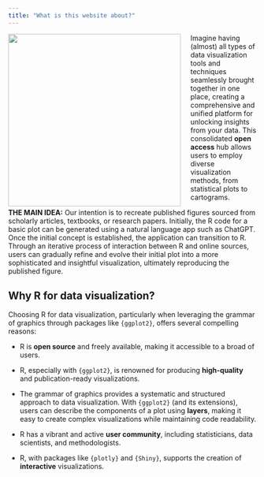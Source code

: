 ```yaml
---
title: "What is this website about?"
---
```


![](img/pic1.jpg){style="float: left; margin-right: 20px;" fig-align="left" width="350"}


Imagine having (almost) all types of data visualization tools and techniques seamlessly brought together in one place, creating a comprehensive and unified platform for unlocking insights from your data. This consolidated **open access** hub allows users to employ diverse visualization methods, from statistical plots to cartograms. 


**THE MAIN IDEA:** Our intention is to recreate published figures sourced from scholarly articles, textbooks, or research papers. Initially, the R code for a basic plot can be generated using a natural language app such as ChatGPT. Once the initial concept is established, the application can transition to R. Through an iterative process of interaction between R and online sources, users can gradually refine and evolve their initial plot into a more sophisticated and insightful visualization, ultimately reproducing the published figure.

:::{#me}

## Why R for data visualization?

Choosing R for data visualization, particularly when leveraging the grammar of graphics through packages like `{ggplot2}`, offers several compelling reasons:

- R is **open source** and freely available, making it accessible to a broad of users.

- R, especially with `{ggplot2}`, is renowned for producing **high-quality** and publication-ready visualizations.

- The grammar of graphics provides a systematic and structured approach to data visualization. With `{ggplot2}` (and its extensions), users can describe the components of a plot using **layers**, making it easy to create complex visualizations while maintaining code readability.

- R has a vibrant and active **user community**, including statisticians, data scientists, and methodologists.

-  R, with packages like `{plotly}` and `{Shiny}`, supports the creation of **interactive** visualizations.

:::

